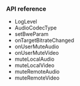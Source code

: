 <PlatformWrapper platform="android">

### API reference

- <Link to="{{Global.IOT_SDK_API_REF_ANDROID}}/classio_1_1agora_1_1rtc_1_1_agora_rtc_service_1_1_log_level.html">LogLevel</Link>

- <Link to="{{Global.IOT_SDK_API_REF_ANDROID}}/classio_1_1agora_1_1rtc_1_1_agora_rtc_service_1_1_audio_codec_type.html">AudioCodecType</Link>

- <Link to="{{Global.IOT_SDK_API_REF_ANDROID}}/classio_1_1agora_1_1rtc_1_1_agora_rtc_service.html#aaef5ac6c2de342b7999686b9c61ded44">setBweParam</Link>

- <Link to="{{Global.IOT_SDK_API_REF_ANDROID}}/interfaceio_1_1agora_1_1rtc_1_1_agora_rtc_events.html#a1e4b25b017cdb624f1083d9a1d7a9f47">onTargetBitrateChanged</Link>

- <Link to="{{Global.IOT_SDK_API_REF_ANDROID}}/interfaceio_1_1agora_1_1rtc_1_1_agora_rtc_events.html#acb31baf6018383eeedb6bb8c9aecc315">onUserMuteAudio</Link>

- <Link to="{{Global.IOT_SDK_API_REF_ANDROID}}/interfaceio_1_1agora_1_1rtc_1_1_agora_rtc_events.html#a78a9ff37d58c5cc59c7becd01bacc71d">onUserMuteVideo</Link>

- <Link to="{{Global.IOT_SDK_API_REF_ANDROID}}/classio_1_1agora_1_1rtc_1_1_agora_rtc_service.html#af006e362e612bdb98adc95bdc08eefd9">muteLocalAudio</Link>

- <Link to="{{Global.IOT_SDK_API_REF_ANDROID}}/classio_1_1agora_1_1rtc_1_1_agora_rtc_service.html#aabcc6ac3658ef50df7e947607c51e2f2">muteLocalVideo</Link>

- <Link to="{{Global.IOT_SDK_API_REF_ANDROID}}/classio_1_1agora_1_1rtc_1_1_agora_rtc_service.html#a47a7f426c467d93e03f3f51291fe85b4">muteRemoteAudio</Link>

- <Link to="{{Global.IOT_SDK_API_REF_ANDROID}}/classio_1_1agora_1_1rtc_1_1_agora_rtc_service.html#a2a7361457f57b9673d217afa1f2d3fcc">muteRemoteVideo</Link>
</PlatformWrapper>